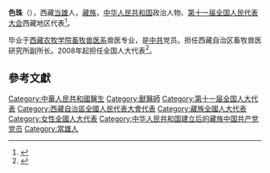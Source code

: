 '''色珠'''（{{bd|1958年||}}），西藏[[当雄|当雄]]人，[[藏族|藏族]]，[[中华人民共和国|中华人民共和国]]政治人物、[[第十一届全国人民代表大会|第十一届全国人民代表大会]]西藏地区代表<ref>{{cite web|author=新华网|title=第十一届全国人大代表|url=http://news.xinhuanet.com/ziliao/2008-03/03/content_7708230.htm?node=36628|publisher=新华网|accessdate=2014-01-07|archive-date=2014-01-10|archive-url=https://web.archive.org/web/20140110211415/http://news.xinhuanet.com/ziliao/2008-03/03/content_7708230.htm?node=36628|dead-url=no}}</ref>。

毕业于[[西藏农牧学院|西藏农牧学院]][[畜牧兽医系|畜牧兽医系]]兽医专业，是[[中共|中共]]党员。担任西藏自治区畜牧兽医研究所副所长。2008年起担任全国人大代表<ref>{{cite news|title=全国人大代表信息-色珠|url= http://210.82.31.1:8084/delegate/viewDelegate.action?dbid=112431|accessdate=2013-04-05|newspaper=全国人大网|archive-url=https://web.archive.org/web/20140523225200/http://www.npc.gov.cn/delegate/viewDelegate.action?dbid=112431|archive-date=2014-05-23|dead-url=yes}}</ref>。

==參考文獻==
{{reflist}}
{{DEFAULTSORT:S色}}
[[Category:中華人民共和國醫生|Category:中華人民共和國醫生]]
[[Category:獸醫師|Category:獸醫師]]
[[Category:第十一届全国人大代表|Category:第十一届全国人大代表]]
[[Category:西藏自治區全國人民代表大會代表|Category:西藏自治區全國人民代表大會代表]]
[[Category:藏族全國人大代表|Category:藏族全國人大代表]]
[[Category:女性全國人大代表|Category:女性全國人大代表]]
[[Category:中华人民共和国建立后的藏族中国共产党党员|Category:中华人民共和国建立后的藏族中国共产党党员]]
[[Category:當雄人|Category:當雄人]]